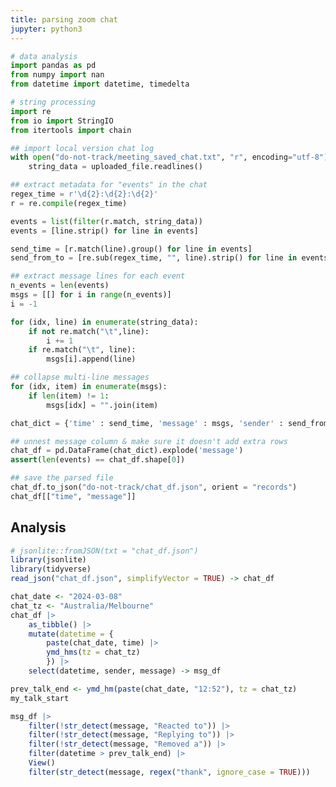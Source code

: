 ```yaml
---
title: parsing zoom chat
jupyter: python3
---
```


```python
# data analysis
import pandas as pd
from numpy import nan
from datetime import datetime, timedelta

# string processing
import re
from io import StringIO
from itertools import chain
```

```python
## import local version chat log
with open("do-not-track/meeting_saved_chat.txt", "r", encoding="utf-8") as uploaded_file:
    string_data = uploaded_file.readlines()
```

```python
## extract metadata for "events" in the chat
regex_time = r'\d{2}:\d{2}:\d{2}'
r = re.compile(regex_time)

events = list(filter(r.match, string_data))
events = [line.strip() for line in events]

send_time = [r.match(line).group() for line in events]
send_from_to = [re.sub(regex_time, "", line).strip() for line in events]
```

```python
## extract message lines for each event
n_events = len(events)
msgs = [[] for i in range(n_events)]
i = -1

for (idx, line) in enumerate(string_data):
    if not re.match("\t",line):
        i += 1
    if re.match("\t", line):
        msgs[i].append(line)

## collapse multi-line messages
for (idx, item) in enumerate(msgs):
    if len(item) != 1:
        msgs[idx] = "".join(item)
```

```python
chat_dict = {'time' : send_time, 'message' : msgs, 'sender' : send_from_to}

## unnest message column & make sure it doesn't add extra rows
chat_df = pd.DataFrame(chat_dict).explode('message')
assert(len(events) == chat_df.shape[0])
```

```python
## save the parsed file
chat_df.to_json("do-not-track/chat_df.json", orient = "records")
chat_df[["time", "message"]]
```

## Analysis

```r
# jsonlite::fromJSON(txt = "chat_df.json")
library(jsonlite)
library(tidyverse)
read_json("chat_df.json", simplifyVector = TRUE) -> chat_df

chat_date <- "2024-03-08"
chat_tz <- "Australia/Melbourne"
chat_df |>
    as_tibble() |>
    mutate(datetime = {
        paste(chat_date, time) |>
        ymd_hms(tz = chat_tz)
        }) |>
    select(datetime, sender, message) -> msg_df

prev_talk_end <- ymd_hm(paste(chat_date, "12:52"), tz = chat_tz)
my_talk_start

msg_df |>
    filter(!str_detect(message, "Reacted to")) |>
    filter(!str_detect(message, "Replying to")) |>
    filter(!str_detect(message, "Removed a")) |>
    filter(datetime > prev_talk_end) |>
    View()
    filter(str_detect(message, regex("thank", ignore_case = TRUE)))

```